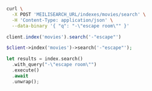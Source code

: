 <CodeGroup>

```bash cURL
curl \
  -X POST 'MEILISEARCH_URL/indexes/movies/search' \
  -H 'Content-Type: application/json' \
  --data-binary '{ "q": "-\"escape room\"" }'
```

```javascript JS
client.index('movies').search('-"escape"')
```

```php PHP
$client->index('movies')->search('-"escape"');
```

```rust Rust
let results = index.search()
  .with_query("-\"escape room\"")
  .execute()
  .await
  .unwrap();
```
</CodeGroup>